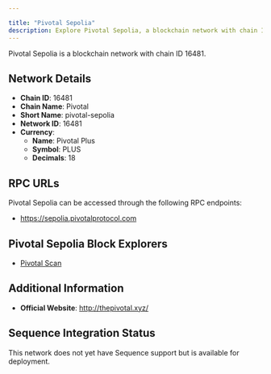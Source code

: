 ```yaml
---

title: "Pivotal Sepolia"
description: Explore Pivotal Sepolia, a blockchain network with chain ID 16481. Learn about its native currency, Pivotal Plus, and how to interact with the network.
---
```




Pivotal Sepolia is a blockchain network with chain ID 16481.

## Network Details

- **Chain ID**: 16481
- **Chain Name**: Pivotal
- **Short Name**: pivotal-sepolia
- **Network ID**: 16481
- **Currency**: 
  - **Name**: Pivotal Plus
  - **Symbol**: PLUS
  - **Decimals**: 18

## RPC URLs

Pivotal Sepolia can be accessed through the following RPC endpoints:

- https://sepolia.pivotalprotocol.com

## Pivotal Sepolia Block Explorers

- [Pivotal Scan](https://sepolia.pivotalscan.xyz)

## Additional Information

- **Official Website**: http://thepivotal.xyz/

## Sequence Integration Status

This network does not yet have Sequence support but is available for deployment.
